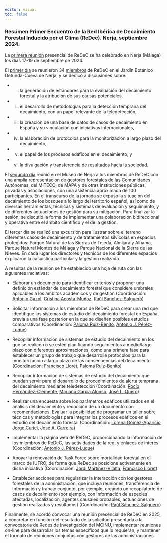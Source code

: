 ```yaml
---
editor: visual
toc: false
---
```


### Resúmen Primer Encuentro de la Red Ibérica de Decaimiento Forestal Inducido por el Clima (ReDec). Nerja, septiembre 2024.

La [primera reunión](../../workshops/2024_09_reunion_inicial_redec/2024_09_reunion_inicial.qmd) presencial de ReDeC se ha celebrado en Nerja (Málaga) los días 17-19 de septiembre de 2024. 

El [primer día](../../workshops/2024_09_reunion_inicial_redec/2024_09_reunion_inicial.qmd#sec-reunion-interna) se reunieron 34 [miembros](../../people/index.qmd) de ReDeC en el Jardín Botánico Detunda-Cueva de Nerja, y se dedicó a discusiones sobre: 

- (i) la generación de estándares para la evaluación del decaimiento forestal y la atribución de sus causas potenciales, 
- (ii) el desarrollo de metodologías para la detección temprana del decaimiento, con un papel relevante de la teledetección, 
- (iii) la creación de una base de datos de casos de decaimiento en España y su vinculación con iniciativas internacionales, 
- (iv) la elaboración de protocolos para la monitorización a largo plazo del decaimiento, 
- (v) el papel de los procesos edáficos en el decaimiento, y 
- (vi) la divulgación y transferencia de resultados hacia la sociedad. 

El [segundo día](workshops/2024_09_reunion_inicial_redec/2024_09_reunion_inicial.qmd#sec-reunion-publica) reunió en el Museo de Nerja a los miembros de ReDeC con una amplia representación de gestores forestales de las Comunidades Autónomas, del MITECO, de MAPA y de otras instituciones públicas, privadas y asociaciones, con una asistencia aproximada de 100 participantes. En el transcurso de la jornada se expuso la situación del decaimiento de los bosques a lo largo del territorio español, así como de diversas herramientas, técnicas y sistemas de evaluación y seguimiento, y de diferentes actuaciones de gestión para su mitigación. Para finalizar la sesión, se discutió la forma de implementar una colaboración bidireccional y operativa entre el ámbito científico y el de la gestión.

El tercer día se realizó una excursión para ilustrar sobre el terreno diferentes casos de decaimiento y de tratamientos silvícolas en espacios protegidos: Parque Natural de las Sierras de Tejeda, Almijara y Alhama, Parque Natural Montes de Málaga y Parque Nacional de la Sierra de las Nieves. En cada lugar los directores y técnicos de los diferentes espacios explicaron la casuística particular y la gestión realizada.

A resultas de la reunión se ha establecido una hoja de ruta con las siguientes iniciativas:

- Elaborar un documento para identificar criterios y proponer una definición estándar de decaimiento forestal que considere umbrales aplicables a los ámbitos académicos y de gestión (Coordinación: [Antonio Gazol](../../people/gazol_burgos), [Cristina Acosta-Muñoz](../../people/acosta_cristina), [Raúl Sánchez-Salguero](../../people/sanchez_salguero))

- Solicitar información a los miembros de ReDeC para crear una red que identifique los sistemas de estudio del decaimiento forestal en España, previa a una fase posterior en la que se diseñen posibles estudios comparativos (Coordinación: [Paloma Ruiz-Benito](../../people/ruiz_benito), [Antonio J. Pérez-Luque](../../people/perez_luque))

- Recopilar información de sistemas de estudio del decaimiento en los que se realicen o se estén planificando seguimientos a medio/largo plazo con diferentes aproximaciones, como una primera fase para establecer un grupo de trabajo que desarrolle protocolos para la monitorización a largo plazo de las consecuencias del decaimiento (Coordinación: [Francisco Lloret](../../people/lloret_francisco), [Paloma Ruiz-Benito](../../people/ruiz_benito))

- Recopilar información de sistemas de estudio del decaimiento que puedan servir para el desarrollo de procedimientos de alerta temprana del decaimiento mediante teledetección (Coordinación: [Rocío Hernández-Clemente](../../people/hernandez_clemente), [Mariano García Alonso](../../people/garcia_alonso), [José L. Quero](../../people/quero_jose))

- Realizar una encuesta sobre los parámetros edáficos utilizados en el análisis del decaimiento y redacción de un documento con recomendaciones. Evaluar la posibilidad de programar un taller sobre técnicas y metodologías para integrar los procesos edáficos en el estudio del decaimiento forestal (Coordinación: [Lorena Gómez-Aparicio](../../people/gomez_aparicio), [Jorge Curiel](../../people/curiel_jorge), [José A. Carreira](../../people/carreira_de_la_fuente))

- Implementar la página web de ReDeC, proporcionando la información de los miembros de ReDeC, las actividades de la red, y enlaces de interés (Coordinación: [Antonio J. Pérez-Luque](../../people/perez_luque))

- Apoyar la renovación de Task Force sobre mortalidad forestal en el marco de IUFRO, de forma que ReDec se posicione activamente en dicha iniciativa (Coordinación: [Jordi Martínez-Vilalta](../../people/martinez_vilalta), [Francisco Lloret](../../people/lloret_francisco))

- Establecer acciones para regularizar la interacción con los gestores forestales de la administración, que incluya reuniones, transferencia de información y trabajo conjunto, por ejemplo, creando un recopilatorio de casos de decaimiento (por ejemplo, con información de especies afectadas, localización, agentes causales probables, actuaciones de gestión realizadas y resultados) (Coordinación: [Raúl Sánchez-Salguero](../../people/sanchez_salguero))

Finalmente, se acordó convocar una reunión presencial de ReDeC en 2025, a concretar en función del resultado de la solicitud presentada a la convocatoria de Redes de Investigación del MCINU, implementar reuniones on-line para desarrollar los temas específicos que lo requieran, y mantener el formato de reuniones conjuntas con gestores de las administraciones.

 
